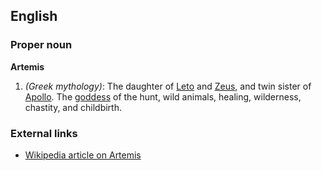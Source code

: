 ==English==

===Proper noun===
'''Artemis'''

# ''(Greek mythology)'': The daughter of [[Leto]] and [[Zeus]], and twin sister of [[Apollo]]. The [[goddess]] of the hunt, wild animals, healing, wilderness, chastity, and childbirth.

===External links===

* [[w:Artemis|Wikipedia article on Artemis]]